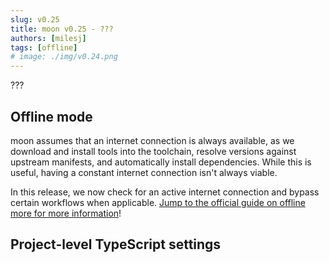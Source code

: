 ```yaml
---
slug: v0.25
title: moon v0.25 - ???
authors: [milesj]
tags: [offline]
# image: ./img/v0.24.png
---
```



???

<!--truncate-->

## Offline mode

moon assumes that an internet connection is always available, as we download and install tools into
the toolchain, resolve versions against upstream manifests, and automatically install dependencies.
While this is useful, having a constant internet connection isn't always viable.

In this release, we now check for an active internet connection and bypass certain workflows when
applicable.
[Jump to the official guide on offline more for more information](/docs/guides/offline-mode)!

## Project-level TypeScript settings
